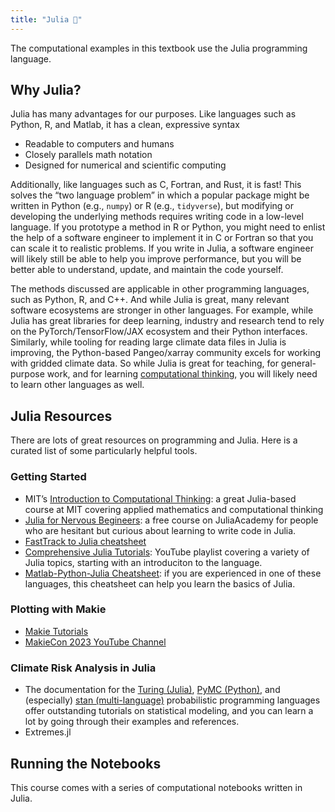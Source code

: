 ```yaml
---
title: "Julia 📝"
---
```


The computational examples in this textbook use the Julia programming language.

## Why Julia?

Julia has many advantages for our purposes.
Like languages such as Python, R, and Matlab, it has a clean, expressive syntax

- Readable to computers and humans
- Closely parallels math notation
- Designed for numerical and scientific computing

Additionally, like languages such as C, Fortran, and Rust, it is fast!
This solves the "two language problem" in which a popular package might be written in Python (e.g., `numpy`) or R (e.g., `tidyverse`), but modifying or developing the underlying methods requires writing code in a low-level language.
If you prototype a method in R or Python, you might need to enlist the help of a software engineer to implement it in C or Fortran so that you can scale it to realistic problems.
If you write in Julia, a software engineer will likely still be able to help you improve performance, but you will be better able to understand, update, and maintain the code yourself.

The methods discussed are applicable in other programming languages, such as Python, R, and C++.
And while Julia is great, many relevant software ecosystems are stronger in other languages.
For example, while Julia has great libraries for deep learning, industry and research tend to rely on the PyTorch/TensorFlow/JAX ecosystem and their Python interfaces.
Similarly, while tooling for reading large climate data files in Julia is improving, the Python-based Pangeo/xarray community excels for working with gridded climate data.
So while Julia is great for teaching, for general-purpose work, and for learning [computational thinking](https://computationalthinking.mit.edu/), you will likely need to learn other languages as well.

## Julia Resources

There are lots of great resources on programming and Julia.
Here is a curated list of some particularly helpful tools.

### Getting Started

* MIT's [Introduction to Computational Thinking](https://computationalthinking.mit.edu): a great Julia-based course at MIT covering applied mathematics and computational thinking
* [Julia for Nervous Begineers](https://juliaacademy.com/p/julia-programming-for-nervous-beginners): a free course on JuliaAcademy for people who are hesitant but curious about learning to write code in Julia. 
* [FastTrack to Julia cheatsheet](https://juliadocs.github.io/Julia-Cheat-Sheet/)
* [Comprehensive Julia Tutorials](https://www.youtube.com/playlist?list=PLCXbkShHt01seTlnlVg6O7f6jKGTguFi7): YouTube playlist covering a variety of Julia topics, starting with an introduciton to the language.
* [Matlab-Python-Julia Cheatsheet](https://cheatsheets.quantecon.org/): if you are experienced in one of these languages, this cheatsheet can help you learn the basics of Julia.

### Plotting with Makie

* [Makie Tutorials](https://docs.makie.org/stable/tutorials/)
* [MakieCon 2023 YouTube Channel](https://youtube.com/playlist?list=PLP8iPy9hna6TXEn99mhG5KaTgjsrCkDzQ&feature=shared)

### Climate Risk Analysis in Julia

- The documentation for the [Turing (Julia)](https://turing.ml/dev/tutorials/), [PyMC (Python)](https://www.pymc.io/projects/docs/en/v3/nb_examples/index.html), and (especially) [stan (multi-language)](https://mc-stan.org/users/documentation/) probabilistic programming languages offer outstanding tutorials on statistical modeling, and you can learn a lot by going through their examples and references.
- Extremes.jl

## Running the Notebooks

This course comes with a series of computational notebooks written in Julia.
